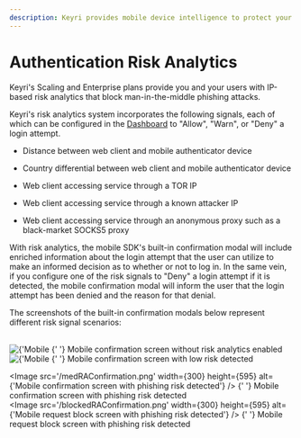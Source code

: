 ```yaml
---
description: Keyri provides mobile device intelligence to protect your users from phishing attacks.
---
```



# Authentication Risk Analytics

Keyri's Scaling and Enterprise plans provide you and your users with IP-based risk analytics that block man-in-the-middle phishing attacks.

Keyri's risk analytics system incorporates the following signals, each of which can be configured in the [Dashboard](https://app.keyri.com) to "Allow", "Warn", or "Deny" a login attempt.

- Distance between web client and mobile authenticator device

- Country differential between web client and mobile authenticator device

- Web client accessing service through a TOR IP

- Web client accessing service through a known attacker IP

- Web client accessing service through an anonymous proxy such as a black-market SOCKS5 proxy

With risk analytics, the mobile SDK's built-in confirmation modal will include enriched information about the login attempt that the user can utilize to make an informed decision as to whether or not to log in. In the same vein, if you configure one of the risk signals to "Deny" a login attempt if it is detected, the mobile confirmation modal will inform the user that the login attempt has been denied and the reason for that denial.

The screenshots of the built-in confirmation modals below represent different risk signal scenarios:

<br />
<Image
  src='/noRAConfirmation.png'
  width={300}
  height={595}
  alt={'Mobile confirmation screen without risk analytics enabled'}
/>
<Callout type='info' emoji='ℹ️'>
  {' '}
  Mobile confirmation screen without risk analytics enabled
</Callout>
<br />
<Image
  src='/lowRAConfirmation.png'
  width={300}
  height={595}
  alt={'Mobile confirmation screen with low risk detected'}
/>
<Callout type='info' emoji='ℹ️'>
  {' '}
  Mobile confirmation screen with low risk detected
</Callout>
<br />

<Image
  src='/medRAConfirmation.png'
  width={300}
  height={595}
  alt={'Mobile confirmation screen with phishing risk detected'}
/>
<Callout type='info' emoji='ℹ️'>
  {' '}
  Mobile confirmation screen with phishing risk detected
</Callout>
<br />
<Image
  src='/blockedRAConfirmation.png'
  width={300}
  height={595}
  alt={'Mobile request block screen with phishing risk detected'}
/>
<Callout type='info' emoji='ℹ️'>
  {' '}
  Mobile request block screen with phishing risk detected
</Callout>
